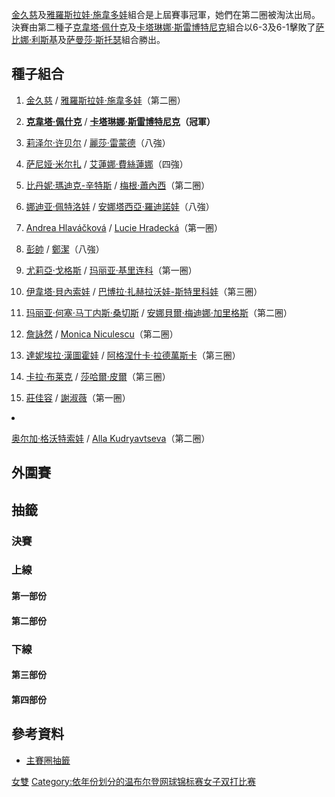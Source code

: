 {{noteTA|G1=tennis}}
{{GrandSlamEvents|2011|溫布頓網球錦標賽|
|defchamp = {{flagicon|USA}}[[金久慈|金久慈]]<br />{{flagicon|KAZ}}[[雅羅斯拉娃·施韋多娃|雅羅斯拉娃·施韋多娃]]
|champ ={{flagicon|CZE}}[[克韋塔·佩什克|克韋塔·佩什克]]<br />{{flagicon|SLO}}[[卡塔琳娜·斯雷博特尼克|卡塔琳娜·斯雷博特尼克]]
|runner ={{flagicon|GER}}[[萨比娜·利斯基|萨比娜·利斯基]]<br />{{flagicon|AUS}}[[萨曼莎·斯托瑟|萨曼莎·斯托瑟]]
|score =6-3、6-1
}}
{{main|2011年溫布頓網球錦標賽}}

[[金久慈|金久慈]]及[[雅羅斯拉娃·施韋多娃|雅羅斯拉娃·施韋多娃]]組合是上屆賽事冠軍，她們在第二圈被淘汰出局。決賽由第二種子[[克韋塔·佩什克|克韋塔·佩什克]]及[[卡塔琳娜·斯雷博特尼克|卡塔琳娜·斯雷博特尼克]]組合以6-3及6-1擊敗了[[萨比娜·利斯基|萨比娜·利斯基]]及[[萨曼莎·斯托瑟|萨曼莎·斯托瑟]]組合勝出。

==種子組合==
{{col-begin}} 
{{col-2}}
#{{flagicon|USA}} [[金久慈|金久慈]] / {{flagicon|KAZ}} [[雅羅斯拉娃·施韋多娃|雅羅斯拉娃·施韋多娃]]（第二圈）
#{{flagicon|CZE}} '''[[克韋塔·佩什克|克韋塔·佩什克]]''' / {{flagicon|SLO}} '''[[卡塔琳娜·斯雷博特尼克|卡塔琳娜·斯雷博特尼克]]（冠軍）'''
#{{flagicon|USA}} [[莉泽尔·许贝尔|莉泽尔·许贝尔]] / {{flagicon|USA}} [[麗莎·雷蒙德|麗莎·雷蒙德]]（八強）
#{{flagicon|IND}} [[萨尼娅·米尔扎|萨尼娅·米尔扎]] / {{flagicon|RUS}} [[艾蓮娜·費絲蓮娜|艾蓮娜·費絲蓮娜]]（四強）
#{{flagicon|USA}} [[比丹妮·瑪迪克-辛特斯|比丹妮·瑪迪克-辛特斯]] / {{flagicon|USA}} [[梅根·蕭內西|梅根·蕭內西]]（第二圈）
#{{flagicon|RUS}} [[娜迪亚·佩特洛娃|娜迪亚·佩特洛娃]] / {{flagicon|AUS}} [[安娜塔西亞·羅迪諾娃|安娜塔西亞·羅迪諾娃]]（八強）
#{{flagicon|CZE}} [[Andrea_Hlaváčková|Andrea Hlaváčková]] / {{flagicon|CZE}} [[Lucie_Hradecká|Lucie Hradecká]]（第一圈）
#{{flagicon|CHN}} [[彭帥|彭帥]] / {{flagicon|CHN}} [[鄭潔|鄭潔]]（八強）
{{col-2}}
<ol start=9>
<li>{{flagicon|GER}} [[尤莉亞·戈格斯|尤莉亞·戈格斯]] / {{flagicon|RUS}} [[玛丽亚·基里连科|玛丽亚·基里连科]]（第一圈）
<li>{{flagicon|CZE}} [[伊韋塔·貝內索娃|伊韋塔·貝內索娃]] / {{flagicon|CZE}} [[巴博拉·扎赫拉沃娃-斯特里科娃|巴博拉·扎赫拉沃娃-斯特里科娃]]（第三圈）
<li>{{flagicon|ESP}} [[玛丽亚·何塞·马丁内斯·桑切斯|玛丽亚·何塞·马丁内斯·桑切斯]] / {{flagicon|ESP}} [[安娜貝爾·梅迪娜·加里格斯|安娜貝爾·梅迪娜·加里格斯]]（第二圈）
<li>{{flagicon|TPE}} [[詹詠然|詹詠然]] / {{flagicon|ROU}} [[Monica_Niculescu|Monica Niculescu]]（第二圈）
<li>{{flagicon|SVK}} [[達妮埃拉·漢圖霍娃|達妮埃拉·漢圖霍娃]] / {{flagicon|POL}} [[阿格涅什卡·拉德萬斯卡|阿格涅什卡·拉德萬斯卡]]（第三圈）
<li>{{flagicon|ZIM}} [[卡拉·布莱克|卡拉·布莱克]] / {{flagicon|ISR}} [[莎哈爾·皮爾|莎哈爾·皮爾]]（第三圈）
<li>{{flagicon|TPE}} [[莊佳容|莊佳容]] / {{flagicon|TPE}} [[謝淑薇|謝淑薇]]（第一圈）
<li>{{flagicon|BLR}} [[奥尔加·格沃特索娃|奥尔加·格沃特索娃]] / {{flagicon|RUS}} [[Alla_Kudryavtseva|Alla Kudryavtseva]]（第二圈）
{{col-end}}

==外圍賽==
{{Main|2011溫布頓網球錦標賽女子雙打外圍賽}}

==抽籤==
{{Draw key}}
===決賽===
{{8TeamBracket-Tennis3
| RD1=八強
| RD2=四強
| RD3=決賽

| team-width=175

| RD1-seed1= 
| RD1-team1='''{{flagicon|GER}} [[萨比娜·利斯基|萨比娜·利斯基]]<br /> {{flagicon|AUS}} [[萨曼莎·斯托瑟|萨曼莎·斯托瑟]]
| RD1-score1-1='''7
| RD1-score1-2=1
| RD1-score1-3='''6
| RD1-score1-4= 
| RD1-score1-5= 
| RD1-seed2=6
| RD1-team2={{flagicon|RUS}} [[娜迪亚·佩特洛娃|娜迪亚·佩特洛娃]]<br /> {{flagicon|AUS}} [[安娜塔西亞·羅迪諾娃|安娜塔西亞·羅迪諾娃]]
| RD1-score2-1=5
| RD1-score2-2='''6
| RD1-score2-3=1
| RD1-score2-4= 
| RD1-score2-5= 

| RD1-seed3= 
| RD1-team3={{flagicon|USA}} [[莉泽尔·许贝尔|莉泽尔·许贝尔]]<br /> {{flagicon|USA}} [[麗莎·雷蒙德|麗莎·雷蒙德]]
| RD1-score3-1='''6
| RD1-score3-2=6<sup>1</sup>
| RD1-score3-3=11
| RD1-score3-4= 
| RD1-score3-5= 
| RD1-seed4=LL
| RD1-team4='''{{flagicon|ROU}} [[Marina_Erakovic|Marina Erakovic]]<br /> {{flagicon|THA}} [[撻瑪茵·塔娜蘇甘|撻瑪茵·塔娜蘇甘]]
| RD1-score4-1=4
| RD1-score4-2='''7
| RD1-score4-3='''13
| RD1-score4-4= 
| RD1-score4-5= 

| RD1-seed5= 
| RD1-team5={{flagicon|ESP}} [[Nuria_Llagostera_Vives|Nuria Llagostera Vives]]<br /> {{flagicon|ESP}} [[Arantxa_Parra_Santonja|Arantxa Parra Santonja]]
| RD1-score5-1='''6
| RD1-score5-2=4
| RD1-score5-3=5
| RD1-score5-4= 
| RD1-score5-5= 
| RD1-seed6=4
| RD1-team6='''{{flagicon|IND}} [[萨尼娅·米尔扎|萨尼娅·米尔扎]]<br /> {{flagicon|RUS}} [[艾蓮娜·費絲蓮娜|艾蓮娜·費絲蓮娜]]
| RD1-score6-1=3
| RD1-score6-2='''6
| RD1-score6-3='''7
| RD1-score6-4= 
| RD1-score6-5= 

| RD1-seed7= 
| RD1-team7={{flagicon|CHN}} [[彭帥|彭帥]]<br /> {{flagicon|CHN}} [[鄭潔|鄭潔]]
| RD1-score7-1=2
| RD1-score7-2='''7
| RD1-score7-3=4
| RD1-score7-4= 
| RD1-score7-5= 
| RD1-seed8=2
| RD1-team8='''{{flagicon|CZE}} [[克韋塔·佩什克|克韋塔·佩什克]]<br /> {{flagicon|SLO}} [[卡塔琳娜·斯雷博特尼克|卡塔琳娜·斯雷博特尼克]]
| RD1-score8-1='''6
| RD1-score8-2=6<sup>7</sup>
| RD1-score8-3='''6
| RD1-score8-4= 
| RD1-score8-5= 

| RD2-seed1= 
| RD2-team1='''{{flagicon|GER}} [[萨比娜·利斯基|萨比娜·利斯基]]<br /> {{flagicon|AUS}} [[萨曼莎·斯托瑟|萨曼莎·斯托瑟]]
| RD2-score1-1='''6
| RD2-score1-2=3
| RD2-score1-3='''8
| RD2-seed2=LL
| RD2-team2={{flagicon|ROU}} [[Marina_Erakovic|Marina Erakovic]]<br /> {{flagicon|THA}} [[撻瑪茵·塔娜蘇甘|撻瑪茵·塔娜蘇甘]]
| RD2-score2-1=4
| RD2-score2-2='''6
| RD2-score2-3=6

| RD2-seed3=4
| RD2-team3={{flagicon|IND}} [[萨尼娅·米尔扎|萨尼娅·米尔扎]]<br /> {{flagicon|RUS}} [[艾蓮娜·費絲蓮娜|艾蓮娜·費絲蓮娜]]
| RD2-score3-1=3
| RD2-score3-2=1
| RD2-score3-3= 
| RD2-score3-4= 
| RD2-score3-5= 
| RD2-seed4=2
| RD2-team4='''{{flagicon|CZE}} [[克韋塔·佩什克|克韋塔·佩什克]]<br /> {{flagicon|SLO}} [[卡塔琳娜·斯雷博特尼克|卡塔琳娜·斯雷博特尼克]]
| RD2-score4-1='''6
| RD2-score4-2='''6
| RD2-score4-3= 
| RD2-score4-4= 
| RD2-score4-5= 

| RD3-seed1= 
| RD3-team1={{flagicon|GER}} [[萨比娜·利斯基|萨比娜·利斯基]]<br /> {{flagicon|AUS}} [[萨曼莎·斯托瑟|萨曼莎·斯托瑟]]
| RD3-score1-1=3
| RD3-score1-2=1
| RD3-score1-3= 
| RD3-score1-4= 
| RD3-score1-5= 
| RD3-seed2=2
| RD3-team2='''{{flagicon|CZE}} [[克韋塔·佩什克|克韋塔·佩什克]]<br /> {{flagicon|SLO}} [[卡塔琳娜·斯雷博特尼克|卡塔琳娜·斯雷博特尼克]]
| RD3-score2-1='''6
| RD3-score2-2='''6
| RD3-score2-3= 
| RD3-score2-4= 
| RD3-score2-5= 
}}

===上線===
====第一部份====
{{16TeamBracket-Compact-Tennis3
| RD1=第一輪
| RD2=第二輪
| RD3=第三輪
| RD4=八強

| RD1-seed01=1
| RD1-team01='''{{flagicon|USA}} [[金久慈|金]]<br /> {{flagicon|KAZ}} [[雅羅斯拉娃·施韋多娃|施韋多娃]]
| RD1-score01-1='''6
| RD1-score01-2= 
| RD1-score01-3= 
| RD1-score01-4= 
| RD1-score01-5= 
| RD1-seed02= 
| RD1-team02={{flagicon|ROU}} [[西莫娜·哈勒普|哈勒普]]<br /> {{flagicon|USA}} [[Varvara_Lepchenko|V Lepchenko]]
| RD1-score02-1=1
| RD1-score02-2=r
| RD1-score02-3= 
| RD1-score02-4= 
| RD1-score02-5= 

| RD1-seed03= 
| RD1-team03='''{{flagicon|GER}} [[萨比娜·利斯基|利斯基]]<br /> {{flagicon|AUS}} [[萨曼莎·斯托瑟|斯托瑟]]
| RD1-score03-1='''6
| RD1-score03-2='''6
| RD1-score03-3= 
| RD1-score03-4= 
| RD1-score03-5= 
| RD1-seed04= 
| RD1-team04={{flagicon|SRB}} [[耶萊娜·揚科維奇|揚科維奇]]<br /> {{flagicon|RUS}} [[安娜斯塔西亞·帕夫柳琴科娃|帕夫柳琴科娃]]
| RD1-score04-1=3
| RD1-score04-2=1
| RD1-score04-3= 
| RD1-score04-4= 
| RD1-score04-5= 

| RD1-seed05=WC
| RD1-team05={{flagicon|GBR}} [[Jocelyn_Rae|J Rae]]<br /> {{flagicon|GBR}} [[Heather_Watson|H Watson]]
| RD1-score05-1=4
| RD1-score05-2=4
| RD1-score05-3= 
| RD1-score05-4= 
| RD1-score05-5= 
| RD1-seed06= 
| RD1-team06='''{{flagicon|RUS}} [[斯维特拉娜·库兹涅佐娃|库兹涅佐娃]]<br /> {{flagicon|RUS}} [[薇拉·兹沃纳列娃|兹沃纳列娃]]
| RD1-score06-1='''6
| RD1-score06-2='''6
| RD1-score06-3= 
| RD1-score06-4= 
| RD1-score06-5= 

| RD1-seed07= 
| RD1-team07='''{{flagicon|ROU}} [[索拉娜·科斯蒂亚|科斯蒂亚]]<br /> {{flagicon|JPN}} [[森田步美|森田]]
| RD1-score07-1='''6
| RD1-score07-2='''6
| RD1-score07-3= 
| RD1-score07-4= 
| RD1-score07-5= 
| RD1-seed08=15
| RD1-team08={{flagicon|TPE}} [[莊佳容|莊]]<br /> {{flagicon|TPE}} [[謝淑薇|謝]]
| RD1-score08-1=4
| RD1-score08-2=4
| RD1-score08-3= 
| RD1-score08-4= 
| RD1-score08-5= 

| RD1-seed09=11
| RD1-team09='''{{Nowrap|{{flagicon|ESP}} [[玛丽亚·何塞·马丁内斯·桑切斯|马丁内斯·桑切斯]]}}<br /> {{flagicon|ESP}} [[安娜貝爾·梅迪娜·加里格斯|梅迪娜·加里格斯]]
| RD1-score09-1='''6
| RD1-score09-2='''6
| RD1-score09-3= 
| RD1-score09-4= 
| RD1-score09-5= 
| RD1-seed10= 
| RD1-team10={{flagicon|SWE}} [[索菲亞·阿維德森|阿維德森]]<br /> {{flagicon|SLO}} [[Andreja_Klepač|A Klepač]]
| RD1-score10-1=4
| RD1-score10-2=1
| RD1-score10-3= 
| RD1-score10-4= 
| RD1-score10-5= 

| RD1-seed11= 
| RD1-team11={{flagicon|RUS}} [[Vitalia_Diatchenko|V Diatchenko]]<br /> {{flagicon|RUS}} [[Maria_Kondratieva|M Kondratieva]]
| RD1-score11-1='''6
| RD1-score11-2=2
| RD1-score11-3=0
| RD1-score11-4= 
| RD1-score11-5= 
| RD1-seed12= 
| RD1-team12='''{{flagicon|RUS}} [[菲娜·杜舒芬娜|杜舒芬娜]]<br /> {{flagicon|RUS}} [[葉卡捷琳娜·馬卡洛娃|馬卡洛娃]]
| RD1-score12-1=3
| RD1-score12-2='''6
| RD1-score12-3='''6
| RD1-score12-4= 
| RD1-score12-5= 

| RD1-seed13= 
| RD1-team13={{flagicon|TPE}} [[張凱貞|張凱貞]]<br /> {{flagicon|USA}} [[吉兒·卡巴斯|吉兒·卡巴斯]]
| RD1-score13-1=1
| RD1-score13-2=2
| RD1-score13-3= 
| RD1-seed14= 
| RD1-team14='''{{flagicon|SRB}} [[安娜·伊萬諾維奇|伊萬諾維奇]]<br /> {{flagicon|GER}} [[安德烈婭·佩特科維奇|佩特科維奇]]
| RD1-score14-1='''6
| RD1-score14-2='''6
| RD1-score14-3= 

| RD1-seed15= 
| RD1-team15={{flagicon|ROU}} [[Irina-Camelia_Begu|I-C Begu]]<br /> {{flagicon|HUN}} [[辛克·美蓮達|辛克]]
| RD1-score15-1=1
| RD1-score15-2=2
| RD1-score15-3= 
| RD1-score15-4= 
| RD1-score15-5= 
| RD1-seed16=6
| RD1-team16='''{{flagicon|RUS}} [[娜迪亚·佩特洛娃|佩特洛娃]]<br /> {{flagicon|AUS}} [[安娜塔西亞·羅迪諾娃|安娜塔西亞·羅迪諾娃]]
| RD1-score16-1='''6
| RD1-score16-2='''6
| RD1-score16-3= 
| RD1-score16-4= 
| RD1-score16-5= 

| RD2-seed01=1
| RD2-team01={{flagicon|USA}} [[金久慈|金]]<br /> {{flagicon|KAZ}} [[雅羅斯拉娃·施韋多娃|施韋多娃]]
| RD2-score01-1=4
| RD2-score01-2=3
| RD2-score01-3= 
| RD2-score01-4= 
| RD2-score01-5= 
| RD2-seed02= 
| RD2-team02='''{{flagicon|GER}} [[萨比娜·利斯基|利斯基]]<br /> {{flagicon|AUS}} [[萨曼莎·斯托瑟|斯托瑟]]
| RD2-score02-1='''6
| RD2-score02-2='''6
| RD2-score02-3= 
| RD2-score02-4= 
| RD2-score02-5= 

| RD2-seed03= 
| RD2-team03={{flagicon|RUS}} [[斯维特拉娜·库兹涅佐娃|库兹涅佐娃]]<br /> {{flagicon|RUS}} [[薇拉·兹沃纳列娃|兹沃纳列娃]]
| RD2-score03-1=5
| RD2-score03-2=3
| RD2-score03-3= 
| RD2-score03-4= 
| RD2-score03-5= 
| RD2-seed04= 
| RD2-team04='''{{flagicon|ROU}} [[索拉娜·科斯蒂亚|科斯蒂亚]]<br /> {{flagicon|JPN}} [[森田步美|森田]]
| RD2-score04-1='''7
| RD2-score04-2='''6
| RD2-score04-3= 
| RD2-score04-4= 
| RD2-score04-5= 

| RD2-seed05=11
| RD2-team05={{Nowrap|{{flagicon|ESP}} [[玛丽亚·何塞·马丁内斯·桑切斯|马丁内斯·桑切斯]]}}<br /> {{flagicon|ESP}} [[安娜貝爾·梅迪娜·加里格斯|梅迪娜·加里格斯]]
| RD2-score05-1=3
| RD2-score05-2=4
| RD2-score05-3= 
| RD2-score05-4= 
| RD2-score05-5= 
| RD2-seed06= 
| RD2-team06='''{{flagicon|RUS}} [[菲娜·杜舒芬娜|杜舒芬娜]]<br /> {{flagicon|RUS}} [[葉卡捷琳娜·馬卡洛娃|馬卡洛娃]]
| RD2-score06-1='''6
| RD2-score06-2='''6
| RD2-score06-3= 
| RD2-score06-4= 
| RD2-score06-5= 

| RD2-seed07= 
| RD2-team07={{flagicon|SRB}} [[安娜·伊萬諾維奇|伊萬諾維奇]]<br /> {{flagicon|GER}} [[安德烈婭·佩特科維奇|佩特科維奇]]
| RD2-score07-1=3
| RD2-score07-2='''6
| RD2-score07-3=1
| RD2-seed08=6
| RD2-team08='''{{flagicon|RUS}} [[娜迪亚·佩特洛娃|佩特洛娃]]<br /> {{flagicon|AUS}} [[安娜塔西亞·羅迪諾娃|安娜塔西亞·羅迪諾娃]]
| RD2-score08-1='''6
| RD2-score08-2=3
| RD2-score08-3='''6

| RD3-seed01= 
| RD3-team01='''{{flagicon|GER}} [[萨比娜·利斯基|利斯基]]<br /> {{flagicon|AUS}} [[萨曼莎·斯托瑟|斯托瑟]]
| RD3-score01-1='''6
| RD3-score01-2='''6
| RD3-score01-3= 
| RD3-seed02= 
| RD3-team02={{flagicon|ROU}} [[索拉娜·科斯蒂亚|科斯蒂亚]]<br /> {{flagicon|JPN}} [[森田步美|森田]]
| RD3-score02-1=4
| RD3-score02-2=3
| RD3-score02-3= 

| RD3-seed03= 
| RD3-team03={{flagicon|RUS}} [[菲娜·杜舒芬娜|杜舒芬娜]]<br /> {{flagicon|RUS}} [[葉卡捷琳娜·馬卡洛娃|馬卡洛娃]]
| RD3-score03-1=6<sup>2</sup>
| RD3-score03-2=4
| RD3-score03-3= 
| RD3-score03-4= 
| RD3-score03-5= 
| RD3-seed04=6
| RD3-team04='''{{flagicon|RUS}} [[娜迪亚·佩特洛娃|佩特洛娃]]<br /> {{flagicon|AUS}} [[安娜塔西亞·羅迪諾娃|安娜塔西亞·羅迪諾娃]]
| RD3-score04-1='''7
| RD3-score04-2='''6
| RD3-score04-3= 
| RD3-score04-4= 
| RD3-score04-5= 

| RD4-seed01= 
| RD4-team01='''{{flagicon|GER}} [[萨比娜·利斯基|利斯基]]<br /> {{flagicon|AUS}} [[萨曼莎·斯托瑟|斯托瑟]]
| RD4-score01-1='''7
| RD4-score01-2=1
| RD4-score01-3='''6
| RD4-score01-4= 
| RD4-score01-5= 
| RD4-seed02=6
| RD4-team02={{flagicon|RUS}} [[娜迪亚·佩特洛娃|佩特洛娃]]<br /> {{flagicon|AUS}} [[安娜塔西亞·羅迪諾娃|安娜塔西亞·羅迪諾娃]]
| RD4-score02-1=5
| RD4-score02-2='''6
| RD4-score02-3=1
| RD4-score02-4= 
| RD4-score02-5= 
}}

====第二部份====
{{16TeamBracket-Compact-Tennis3
| RD1=第一輪
| RD2=第二輪
| RD3=第三輪
| RD4=八強

| RD1-seed01=3
| RD1-team01='''{{flagicon|USA}} [[莉泽尔·许贝尔|许贝尔]]<br /> {{flagicon|USA}} [[麗莎·雷蒙德|雷蒙德]]
| RD1-score01-1='''6
| RD1-score01-2='''6
| RD1-score01-3= 
| RD1-score01-4= 
| RD1-score01-5= 
| RD1-seed02= 
| RD1-team02={{flagicon|AUS}} [[耶莱娜·多基奇|多基奇]]<br /> {{flagicon|SRB}} [[Bojana_Jovanovski|B Jovanovski]]
| RD1-score02-1=1
| RD1-score02-2=2
| RD1-score02-3= 
| RD1-score02-4= 
| RD1-score02-5= 

| RD1-seed03= 
| RD1-team03={{flagicon|NED}} [[米雪拉·克拉吉塞克|克拉吉塞克]]<br /> {{flagicon|CZE}} [[露絲·莎法洛法|莎法洛法]]
| RD1-score03-1=4
| RD1-score03-2=3
| RD1-score03-3= 
| RD1-score03-4= 
| RD1-score03-5= 
| RD1-seed04=Q
| RD1-team04='''{{flagicon|POL}} [[Urszula_Radwańska|U Radwańska]]<br /> {{flagicon|RUS}} [[阿蓮娜·羅迪諾娃|阿蓮娜·羅迪諾娃]]
| RD1-score04-1='''6
| RD1-score04-2='''6
| RD1-score04-3= 
| RD1-score04-4= 
| RD1-score04-5= 

| RD1-seed05= 
| RD1-team05='''{{flagicon|GER}} [[安赫利奎·克柏|克柏]]<br /> {{flagicon|USA}} [[姬斯汀娜·麥海爾|麥海爾]]
| RD1-score05-1='''6
| RD1-score05-2='''6
| RD1-score05-3= 
| RD1-score05-4= 
| RD1-score05-5= 
| RD1-seed06=LL
| RD1-team06={{flagicon|NZL}} [[Marina_Erakovic|M Erakovic]] <br /> {{flagicon|THA}} [[諾芭晚·樂吉佤淦|樂吉佤淦]] 
| RD1-score06-1=2
| RD1-score06-2=4
| RD1-score06-3= 
| RD1-score06-4= 
| RD1-score06-5= 

| RD1-seed07=WC
| RD1-team07={{flagicon|GBR}} [[Anne_Keothavong|A Keothavong]]<br /> {{flagicon|GBR}} [[勞拉·羅布森|羅布森]]
| RD1-score07-1=5
| RD1-score07-2=2
| RD1-score07-3= 
| RD1-score07-4= 
| RD1-score07-5= 
| RD1-seed08=16
| RD1-team08='''{{flagicon|BLR}} [[奥尔加·格沃特索娃|格沃特索娃]]<br /> {{flagicon|RUS}} [[Alla_Kudryavtseva|A Kudryavtseva]]
| RD1-score08-1='''7
| RD1-score08-2='''6
| RD1-score08-3= 
| RD1-score08-4= 
| RD1-score08-5= 

| RD1-seed09=10
| RD1-team09='''{{flagicon|CZE}} [[韋塔·貝內索娃|貝內索娃]]<br /> {{Nowrap|{{flagicon|CZE}} [[巴博拉·扎赫拉沃娃-斯特里科娃|扎赫拉沃娃-斯特里科娃]]}}
| RD1-score09-1='''7
| RD1-score09-2='''6
| RD1-score09-3= 
| RD1-seed10= 
| RD1-team10={{flagicon|SVK}} [[多米尼卡·齐布尔科娃|齐布尔科娃]]<br /> {{flagicon|CZE}} [[佩特拉·克維托娃|克維托娃]]
| RD1-score10-1=6<sup>3</sup>
| RD1-score10-2=4
| RD1-score10-3= 
| RD1-score10-4= 
| RD1-score10-5= 

| RD1-seed11= 
| RD1-team11='''{{flagicon|GER}} [[Kristina_Barrois|K Barrois]]<br /> {{flagicon|GER}} [[安娜·蓮娜·歌恩菲特|歌恩菲特]]
| RD1-score11-1='''6
| RD1-score11-2='''7
| RD1-score11-3= 
| RD1-score11-4= 
| RD1-score11-5= 
| RD1-seed12= 
| RD1-team12={{flagicon|AUS}} [[凱西·德拉夸|德拉夸]]<br /> {{flagicon|AUS}} [[雷内·斯塔布斯|斯塔布斯]]
| RD1-score12-1=3
| RD1-score12-2=6<sup>2</sup>
| RD1-score12-3= 
| RD1-score12-4= 
| RD1-score12-5= 

| RD1-seed13=Q
| RD1-team13={{flagicon|USA}} [[Lindsay_Lee-Waters|L Lee-Waters]]<br /> {{flagicon|USA}} [[Megan_Moulton-Levy|M Moulton-Levy]]
| RD1-score13-1=3
| RD1-score13-2=2
| RD1-score13-3= 
| RD1-seed14=LL
| RD1-team14='''{{flagicon|ROU}} [[Marina_Erakovic|M Erakovic]]<br /> {{flagicon|THA}} [[撻瑪茵·塔娜蘇甘|塔娜蘇甘]]
| RD1-score14-1='''6
| RD1-score14-2='''6
| RD1-score14-3= 

| RD1-seed15= 
| RD1-team15='''{{flagicon|POL}} [[Klaudia_Jans|K Jans]]<br /> {{flagicon|POL}} [[Alicja_Rosolska|A Rosolska]]
| RD1-score15-1='''6
| RD1-score15-2=1
| RD1-score15-3='''6
| RD1-score15-4= 
| RD1-score15-5= 
| RD1-seed16=7
| RD1-team16={{flagicon|CZE}} [[Andrea_Hlaváčková|A Hlaváčková]]<br /> {{flagicon|CZE}} [[Lucie_Hradecká|L Hradecká]]
| RD1-score16-1=2
| RD1-score16-2='''6
| RD1-score16-3=4
| RD1-score16-4= 
| RD1-score16-5= 

| RD2-seed01=3
| RD2-team01='''{{flagicon|USA}} [[莉泽尔·许贝尔|许贝尔]]<br /> {{flagicon|USA}} [[麗莎·雷蒙德|雷蒙德]]
| RD2-score01-1='''6
| RD2-score01-2='''6
| RD2-score01-3= 
| RD2-seed02=Q
| RD2-team02={{flagicon|POL}} [[Urszula_Radwańska|U Radwańska]]<br /> {{flagicon|RUS}} [[阿蓮娜·羅迪諾娃|阿蓮娜·羅迪諾娃]]
| RD2-score02-1=1
| RD2-score02-2=0
| RD2-score02-3= 

| RD2-seed03= 
| RD2-team03='''{{flagicon|GER}} [[安赫利奎·克柏|克柏]]<br /> {{flagicon|USA}} [[姬斯汀娜·麥海爾|麥海爾]]
| RD2-score03-1=2
| RD2-score03-2='''6
| RD2-score03-3='''6
| RD2-score03-4= 
| RD2-score03-5= 
| RD2-seed04=16
| RD2-team04={{flagicon|BLR}} [[奥尔加·格沃特索娃|格沃特索娃]]<br /> {{flagicon|RUS}} [[Alla_Kudryavtseva|A Kudryavtseva]]
| RD2-score04-1='''6
| RD2-score04-2=2
| RD2-score04-3=1
| RD2-score04-4= 
| RD2-score04-5= 

| RD2-seed05=10
| RD2-team05='''{{flagicon|CZE}} [[韋塔·貝內索娃|貝內索娃]]<br /> {{Nowrap|{{flagicon|CZE}} [[巴博拉·扎赫拉沃娃-斯特里科娃|扎赫拉沃娃-斯特里科娃]]}}
| RD2-score05-1=5
| RD2-score05-2='''7
| RD2-score05-3='''6
| RD2-seed06= 
| RD2-team06={{flagicon|GER}} [[Kristina_Barrois|K Barrois]]<br /> {{flagicon|GER}} [[安娜·蓮娜·歌恩菲特|歌恩菲特]]
| RD2-score06-1='''7
| RD2-score06-2=5
| RD2-score06-3=4

| RD2-seed07=LL
| RD2-team07='''{{flagicon|ROU}} [[Marina_Erakovic|M Erakovic]]<br /> {{flagicon|THA}} [[撻瑪茵·塔娜蘇甘|塔娜蘇甘]]
| RD2-score07-1=3
| RD2-score07-2='''6
| RD2-score07-3='''6
| RD2-seed08= 
| RD2-team08={{flagicon|POL}} [[Klaudia_Jans|K Jans]]<br /> {{flagicon|POL}} [[Alicja_Rosolska|A Rosolska]]
| RD2-score08-1='''6
| RD2-score08-2=2
| RD2-score08-3=3

| RD3-seed01=3
| RD3-team01='''{{flagicon|USA}} [[莉泽尔·许贝尔|许贝尔]]<br /> {{flagicon|USA}} [[麗莎·雷蒙德|雷蒙德]]
| RD3-score01-1='''6
| RD3-score01-2='''6
| RD3-score01-3= 
| RD3-seed02= 
| RD3-team02={{flagicon|GER}} [[安赫利奎·克柏|克柏]]<br /> {{flagicon|USA}} [[姬斯汀娜·麥海爾|麥海爾]]
| RD3-score02-1=1
| RD3-score02-2=0
| RD3-score02-3= 

| RD3-seed03=10
| RD3-team03={{flagicon|CZE}} [[韋塔·貝內索娃|貝內索娃]]<br /> {{Nowrap|{{flagicon|CZE}} [[巴博拉·扎赫拉沃娃-斯特里科娃|扎赫拉沃娃-斯特里科娃]]}}
| RD3-score03-1=2
| RD3-score03-2=1
| RD3-score03-3= 
| RD3-score03-4= 
| RD3-score03-5= 
| RD3-seed04=LL
| RD3-team04={{flagicon|ROU}} [[亚历山德拉·杜尔盖鲁|杜尔盖鲁]]<br /> {{flagicon|SVK}} [[瑪格達蓮娜·里巴里科娃|里巴里科娃]]
| RD3-score04-1='''6
| RD3-score04-2='''6
| RD3-score04-3= 
| RD3-score04-4= 
| RD3-score04-5= 

| RD4-seed01=3
| RD4-team01={{flagicon|USA}} [[莉泽尔·许贝尔|许贝尔]]<br /> {{flagicon|USA}} [[麗莎·雷蒙德|雷蒙德]]
| RD4-score01-1= 
| RD4-score01-2= 
| RD4-score01-3= 
| RD4-score01-4= 
| RD4-score01-5= 
| RD4-seed02=LL
| RD4-team02={{flagicon|ROU}} [[Marina_Erakovic|M Erakovic]]<br /> {{flagicon|THA}} [[撻瑪茵·塔娜蘇甘|塔娜蘇甘]]
| RD4-score02-1= 
| RD4-score02-2= 
| RD4-score02-3= 
| RD4-score02-4= 
| RD4-score02-5= 
}}

===下線===
====第三部份====
{{16TeamBracket-Compact-Tennis3
| RD1=第一輪
| RD2=第二輪
| RD3=第三輪
| RD4=八強

| RD1-seed01=5
| RD1-team01='''{{flagicon|USA}} [[比丹妮·瑪迪克-辛特斯|瑪迪克-辛特斯]]<br /> {{flagicon|USA}} [[梅根·蕭內西|蕭內西]]
| RD1-score01-1='''7
| RD1-score01-2='''7
| RD1-score01-3= 
| RD1-seed02= 
| RD1-team02={{flagicon|ESP}} [[Lourdes_Domínguez_Lino|L Domínguez Lino]]<br /> {{flagicon|ESP}} [[Laura_Pous_Tió|L Pous Tió]]
| RD1-score02-1=6<sup>3</sup>
| RD1-score02-2=5
| RD1-score02-3=

| RD1-seed03= 
| RD1-team03='''{{flagicon|ESP}} [[Nuria_Llagostera_Vives|N Llagostera Vives]]<br /> {{flagicon|ESP}} [[Arantxa_Parra_Santonja|A Parra Santonja]]
| RD1-score03-1='''6
| RD1-score03-2=3
| RD1-score03-3= 
| RD1-score03-4= 
| RD1-score03-5= 
| RD1-seed04= 
| RD1-team04={{flagicon|UKR}} [[Olga_Savchuk|O Savchuk]]<br /> {{flagicon|LAT}} [[Anastasija_Sevastova|A Sevastova]]
| RD1-score04-1=3
| RD1-score04-2=0
| RD1-score04-3=r
| RD1-score04-4= 
| RD1-score04-5= 

| RD1-seed05= 
| RD1-team05='''{{flagicon|ITA}} [[薩拉·埃拉尼|埃拉尼]]<br /> {{flagicon|ITA}} [[羅貝塔·文西|文西]]
| RD1-score05-1=3
| RD1-score05-2='''6
| RD1-score05-3='''6
| RD1-seed06=Q
| RD1-team06={{flagicon|JPN}} [[青山修子|青山]]<br /> {{flagicon|JPN}} [[藤原里華|藤原]]
| RD1-score06-1='''6
| RD1-score06-2=2
| RD1-score06-3=3
| RD1-seed07= 
| RD1-team07='''{{flagicon|BUL}} [[茨薇塔娜·皮隆科娃|皮隆科娃]]<br /> {{flagicon|RSA}} [[Chanelle_Scheepers|C Scheepers]]
| RD1-score07-1='''6
| RD1-score07-2=5
| RD1-score07-3='''6
| RD1-seed08=9
| RD1-team08={{flagicon|GER}} [[尤莉亞·戈格斯|戈格斯]]<br /> {{flagicon|RUS}} [[玛丽亚·基里连科|基里连科]] 
| RD1-score08-1=2
| RD1-score08-2='''7
| RD1-score08-3=4

| RD1-seed09=13
| RD1-team09='''{{flagicon|SVK}} [[達妮埃拉·漢圖霍娃|漢圖霍娃]]<br /> {{flagicon|POL}} [[阿格涅什卡·拉德萬斯卡|拉德萬斯卡]]
| RD1-score09-1='''6
| RD1-score09-2='''6
| RD1-score09-3= 
| RD1-seed10= 
| RD1-team10={{flagicon|AUT}} [[Sandra_Klemenschits|S Klemenschits]]<br /> {{flagicon|AUT}} [[達美拉·柏絲克|柏絲克]]
| RD1-score10-1=3
| RD1-score10-2=2
| RD1-score10-3= 
| RD1-seed11= 
| RD1-team11={{flagicon|CAN}} [[Rebecca_Marino|R Marino]]<br /> {{flagicon|TUR}} [[İpek_Şenoğlu|İ Şenoğlu]]
| RD1-score11-1=4
| RD1-score11-2=2
| RD1-score11-3= 
| RD1-score11-4= 
| RD1-score11-5= 
| RD1-seed12= 
| RD1-team12='''{{flagicon|RSA}} [[Natalie_Grandin|N Grandin]]<br /> {{flagicon|CZE}} [[Vladimíra_Uhlířová|V Uhlířová]]
| RD1-score12-1='''6
| RD1-score12-2='''6
| RD1-score12-3= 
| RD1-score12-4= 
| RD1-score12-5= 

| RD1-seed13=WC
| RD1-team13={{flagicon|GBR}} [[Naomi_Broady|N Broady]]<br /> {{flagicon|GBR}} [[Emily_Webley-Smith|E Webley-Smith]]
| RD1-score13-1=3
| RD1-score13-2=4
| RD1-score13-3= 
| RD1-score13-4= 
| RD1-score13-5= 
| RD1-seed14= 
| RD1-team14='''{{flagicon|CZE}} [[Renata_Voráčová|R Voráčová]]<br /> {{flagicon|KAZ}} [[Galina_Voskoboeva|G Voskoboeva]]
| RD1-score14-1='''6
| RD1-score14-2='''6
| RD1-score14-3= 
| RD1-score14-4= 
| RD1-score14-5= 

| RD1-seed15= 
| RD1-team15={{flagicon|RUS}} [[安娜·恰克韋塔澤|恰克韋塔澤]]<br /> {{flagicon|USA}} [[梅蘭妮·歐丁|歐丁]]
| RD1-score15-1=0
| RD1-score15-2=6<sup>4</sup>
| RD1-score15-3= 
| RD1-seed16=4
| RD1-team16='''{{flagicon|IND}} [[萨尼娅·米尔扎|米尔扎]]<br /> {{flagicon|RUS}} [[艾蓮娜·費絲蓮娜|費絲蓮娜]]
| RD1-score16-1='''6
| RD1-score16-2='''7
| RD1-score16-3= 

| RD2-seed01=5
| RD2-team01={{flagicon|USA}} [[比丹妮·瑪迪克-辛特斯|瑪迪克-辛特斯]]<br /> {{flagicon|USA}} [[梅根·蕭內西|蕭內西]]
| RD2-score01-1='''6
| RD2-score01-2=3
| RD2-score01-3=2
| RD2-seed02= 
| RD2-team02='''{{flagicon|ESP}} [[Nuria_Llagostera_Vives|N Llagostera Vives]]<br /> {{flagicon|ESP}} [[Arantxa_Parra_Santonja|A Parra Santonja]]
| RD2-score02-1=3
| RD2-score02-2='''6
| RD2-score02-3='''6

| RD2-seed03= 
| RD2-team03='''{{flagicon|ITA}} [[薩拉·埃拉尼|埃拉尼]]<br /> {{flagicon|ITA}} [[羅貝塔·文西|文西]]
| RD2-score03-1='''6
| RD2-score03-2='''6
| RD2-score03-3= 
| RD2-seed04= 
| RD2-team04={{flagicon|BUL}} [[茨薇塔娜·皮隆科娃|皮隆科娃]]<br /> {{flagicon|RSA}} [[Chanelle_Scheepers|C Scheepers]]
| RD2-score04-1=3
| RD2-score04-2=1
| RD2-score04-3= 

| RD2-seed05=13
| RD2-team05='''{{flagicon|SVK}} [[達妮埃拉·漢圖霍娃|漢圖霍娃]]<br /> {{flagicon|POL}} [[阿格涅什卡·拉德萬斯卡|拉德萬斯卡]]
| RD2-score05-1=4
| RD2-score05-2='''6
| RD2-score05-3='''6
| RD2-seed06= 
| RD2-team06={{flagicon|RSA}} [[Natalie_Grandin|N Grandin]]<br /> {{flagicon|CZE}} [[Vladimíra_Uhlířová|V Uhlířová]]
| RD2-score06-1='''6
| RD2-score06-2=4
| RD2-score06-3=4

| RD2-seed07= 
| RD2-team07={{flagicon|CZE}} [[Renata_Voráčová|R Voráčová]]<br /> {{flagicon|KAZ}} [[Galina_Voskoboeva|G Voskoboeva]]
| RD2-score07-1=3
| RD2-score07-2='''7
| RD2-score07-3=4
| RD2-score07-4= 
| RD2-score07-5= 
| RD2-seed08=4
| RD2-team08='''{{flagicon|IND}} [[萨尼娅·米尔扎|米尔扎]]<br /> {{flagicon|RUS}} [[艾蓮娜·費絲蓮娜|費絲蓮娜]]
| RD2-score08-1='''6
| RD2-score08-2=5
| RD2-score08-3='''6
| RD2-score08-4= 
| RD2-score08-5= 

| RD3-seed01= 
| RD3-team01='''{{flagicon|ESP}} [[Nuria_Llagostera_Vives|N Llagostera Vives]]<br /> {{flagicon|ESP}} [[Arantxa_Parra_Santonja|A Parra Santonja]]
| RD3-score01-1='''7
| RD3-score01-2='''6
| RD3-score01-3= 
| RD3-score01-4= 
| RD3-score01-5= 
| RD3-seed02= 
| RD3-team02={{flagicon|ITA}} [[薩拉·埃拉尼|埃拉尼]]<br /> {{flagicon|ITA}} [[羅貝塔·文西|文西]]
| RD3-score02-1=5
| RD3-score02-2=4
| RD3-score02-3= 
| RD3-score02-4= 
| RD3-score02-5= 

| RD3-seed03=13
| RD3-team03={{flagicon|SVK}} [[達妮埃拉·漢圖霍娃|漢圖霍娃]]<br /> {{flagicon|POL}} [[阿格涅什卡·拉德萬斯卡|拉德萬斯卡]]
| RD3-score03-1=3
| RD3-score03-2=4
| RD3-score03-3= 
| RD3-score03-4= 
| RD3-score03-5= 
| RD3-seed04=4
| RD3-team04='''{{flagicon|IND}} [[萨尼娅·米尔扎|米尔扎]]<br /> {{flagicon|RUS}} [[艾蓮娜·費絲蓮娜|費絲蓮娜]]
| RD3-score04-1='''6
| RD3-score04-2='''6
| RD3-score04-3= 
| RD3-score04-4= 
| RD3-score04-5= 

| RD4-seed01= 
| RD4-team01={{flagicon|ESP}} [[Nuria_Llagostera_Vives|N Llagostera Vives]]<br /> {{flagicon|ESP}} [[Arantxa_Parra_Santonja|A Parra Santonja]]
| RD4-score01-1= 
| RD4-score01-2= 
| RD4-score01-3= 
| RD4-score01-4= 
| RD4-score01-5= 
| RD4-seed02=4
| RD4-team02={{flagicon|IND}} [[萨尼娅·米尔扎|米尔扎]]<br /> {{flagicon|RUS}} [[艾蓮娜·費絲蓮娜|費絲蓮娜]]
| RD4-score02-1= 
| RD4-score02-2= 
| RD4-score02-3= 
| RD4-score02-4= 
| RD4-score02-5= 
}}

====第四部份====
{{16TeamBracket-Compact-Tennis3
| RD1=第一輪
| RD2=第二輪
| RD3=第三輪
| RD4=八強

| RD1-seed01= 8
| RD1-team01='''{{flagicon|CHN}} [[彭帥|彭帥]] <br/> {{flagicon|CHN}} [[鄭潔|鄭潔]]
| RD1-score01-1=4
| RD1-score01-2='''6
| RD1-score01-3='''6
| RD1-seed02= 
| RD1-team02={{flagicon|UZB}} [[Akgul_Amanmuradova|A Amanmuradova]]<br /> {{flagicon|RUS}} [[Alexandra_Panova|A Panova]]
| RD1-score02-1='''6
| RD1-score02-2=4
| RD1-score02-3=3

| RD1-seed03= 
| RD1-team03='''{{flagicon|UKR}} [[Mariya_Koryttseva|M Koryttseva]]<br /> {{flagicon|BLR}} [[Tatiana_Poutchek|T Poutchek]]
| RD1-score03-1='''6
| RD1-score03-2='''6
| RD1-score03-3= 
| RD1-seed04= 
| RD1-team04={{flagicon|FRA}} [[阿丽泽·科奈|科奈]]<br /> {{flagicon|FRA}} [[阿拉瓦內·雷扎伊|雷扎伊]]
| RD1-score04-1=3
| RD1-score04-2=2
| RD1-score04-3= 

| RD1-seed05= 
| RD1-team05={{flagicon|ITA}} [[弗拉维娅·佩内塔|佩内塔]]<br /> {{flagicon|ITA}} [[弗蘭切斯卡·斯基亞沃內|斯基亞沃內]]
| RD1-score05-1=3
| RD1-score05-2='''6
| RD1-score05-3=4
| RD1-score05-4= 
| RD1-score05-5= 
| RD1-seed06= 
| RD1-team06='''{{flagicon|JPN}} [[伊達公子|伊達]]<br /> {{flagicon|CHN}} [[張帥_(網球運動員)|張帥]]
| RD1-score06-1='''6
| RD1-score06-2=2
| RD1-score06-3='''6
| RD1-score06-4= 
| RD1-score06-5= 

| RD1-seed07= 
| RD1-team07={{flagicon|ITA}} [[Alberta_Brianti|A Brianti]]<br /> {{flagicon|GRE}} [[埃萊妮·達尼利都|達尼利都]]
| RD1-score07-1=4
| RD1-score07-2='''6
| RD1-score07-3=1
| RD1-score07-4= 
| RD1-score07-5= 
| RD1-seed08=12
| RD1-team08='''{{flagicon|TPE}} [[詹詠然|詹]]<br /> {{flagicon|ROU}} [[Monica_Niculescu|M Niculescu]]
| RD1-score08-1='''6
| RD1-score08-2=1
| RD1-score08-3='''6
| RD1-score08-4= 
| RD1-score08-5= 

| RD1-seed09=14
| RD1-team09='''{{flagicon|ZIM}} [[卡拉·布莱克|布莱克]]<br /> {{flagicon|ISR}} [[莎哈爾·皮爾|皮爾]]
| RD1-score09-1='''6
| RD1-score09-2='''6
| RD1-score09-3= 
| RD1-seed10=WC
| RD1-team10={{flagicon|GBR}} [[Sarah_Borwell|S Borwell]]<br /> {{flagicon|GBR}} [[Melanie_South|M South]]
| RD1-score10-1=3
| RD1-score10-2=3
| RD1-score10-3= 

| RD1-seed11= 
| RD1-team11={{flagicon|SWE}} [[Johanna_Larsson_(tennis)|J Larsson]]<br /> {{flagicon|GER}} [[Jasmin_Wöhr|J Wöhr]]
| RD1-score11-1=5
| RD1-score11-2=2
| RD1-score11-3= 
| RD1-score11-4= 
| RD1-score11-5= 
| RD1-seed12= 
| RD1-team12='''{{flagicon|USA}} [[Raquel_Kops-Jones|R Kops-Jones]]<br /> {{flagicon|USA}} [[Abigail_Spears|A Spears]]
| RD1-score12-1='''7
| RD1-score12-2='''6
| RD1-score12-3= 
| RD1-score12-4= 
| RD1-score12-5= 

| RD1-seed13= 
| RD1-team13='''{{flagicon|AUS}} [[Jarmila_Gajdošová|J Gajdošová]]<br /> {{flagicon|CZE}} [[克拉拉·扎科帕洛娃|扎科帕洛娃]]
| RD1-score13-1='''6
| RD1-score13-2='''7
| RD1-score13-3= 
| RD1-score13-4= 
| RD1-score13-5= 
| RD1-seed14= 
| RD1-team14={{flagicon|FRA}} [[Mathilde_Johansson|M Johansson]]<br /> {{flagicon|FRA}} [[保琳·巴曼迪耶|巴曼迪耶]]
| RD1-score14-1=4
| RD1-score14-2=5
| RD1-score14-3= 
| RD1-score14-4= 
| RD1-score14-5= 

| RD1-seed15=Q
| RD1-team15={{flagicon|RUS}} [[Vesna_Dolonts|V Dolonts]]<br /> {{flagicon|HUN}} [[Katalin_Marosi|K Marosi]]
| RD1-score15-1=3
| RD1-score15-2=6<sup>5</sup>
| RD1-score15-3= 
| RD1-seed16=2
| RD1-team16='''{{flagicon|CZE}} [[克韋塔·佩什克|佩什克]]<br /> {{flagicon|SLO}} [[卡塔琳娜·斯雷博特尼克|斯雷博特尼克]]
| RD1-score16-1='''6
| RD1-score16-2='''7
| RD1-score16-3= 

| RD2-seed01=8
| RD2-team01='''{{flagicon|CHN}} [[彭帥|彭帥]] <br/> {{flagicon|CHN}} [[鄭潔|鄭潔]]
| RD2-score01-1='''6
| RD2-score01-2=6<sup>6</sup>
| RD2-score01-3='''6
| RD2-score01-4= 
| RD2-score01-5= 
| RD2-seed02= 
| RD2-team02={{flagicon|UKR}} [[Mariya_Koryttseva|M Koryttseva]]<br /> {{flagicon|BLR}} [[Tatiana_Poutchek|T Poutchek]]
| RD2-score02-1=3
| RD2-score02-2='''7
| RD2-score02-3=0
| RD2-score02-4= 
| RD2-score02-5= 

| RD2-seed03= 
| RD2-team03='''{{flagicon|JPN}} [[伊達公子|伊達]]<br /> {{flagicon|CHN}} [[張帥_(網球運動員)|張帥]]
| RD2-score03-1='''6
| RD2-score03-2='''6
| RD2-score03-3= 
| RD2-score03-4= 
| RD2-score03-5= 
| RD2-seed04=12
| RD2-team04={{flagicon|TPE}} [[詹詠然|詹]]<br /> {{flagicon|ROU}} [[Monica_Niculescu|M Niculescu]]
| RD2-score04-1=2
| RD2-score04-2=4
| RD2-score04-3= 
| RD2-score04-4= 
| RD2-score04-5= 

| RD2-seed05=14
| RD2-team05='''{{flagicon|ZIM}} [[卡拉·布莱克|布莱克]]<br /> {{flagicon|ISR}} [[莎哈爾·皮爾|皮爾]]
| RD2-score05-1='''6
| RD2-score05-2='''6
| RD2-score05-3= 
| RD2-seed06= 
| RD2-team06={{flagicon|USA}} [[Raquel_Kops-Jones|R Kops-Jones]]<br /> {{flagicon|USA}} [[Abigail_Spears|A Spears]]
| RD2-score06-1=2
| RD2-score06-2=3
| RD2-score06-3= 

| RD2-seed07= 
| RD2-team07={{flagicon|AUS}} [[Jarmila_Gajdošová|J Gajdošová]]<br /> {{flagicon|CZE}} [[克拉拉·扎科帕洛娃|扎科帕洛娃]]
| RD2-score07-1=3
| RD2-score07-2=1
| RD2-score07-3= 
| RD2-seed08=2
| RD2-team08='''{{flagicon|CZE}} [[克韋塔·佩什克|佩什克]]<br /> {{flagicon|SLO}} [[卡塔琳娜·斯雷博特尼克|斯雷博特尼克]]
| RD2-score08-1='''6
| RD2-score08-2='''6
| RD2-score08-3= 

| RD3-seed01=8
| RD3-team01='''{{flagicon|CHN}} [[彭帥|彭帥]] <br/> {{flagicon|CHN}} [[鄭潔|鄭潔]]
| RD3-score01-1='''6
| RD3-score01-2='''6
| RD3-score01-3= 
| RD3-score01-4= 
| RD3-score01-5= 
| RD3-seed02= 
| RD3-team02={{flagicon|JPN}} [[伊達公子|伊達]]<br /> {{flagicon|CHN}} [[張帥_(網球運動員)|張帥]]
| RD3-score02-1=4
| RD3-score02-2=2
| RD3-score02-3= 
| RD3-score02-4= 
| RD3-score02-5= 

| RD3-seed03=14
| RD3-team03={{flagicon|ZIM}} [[卡拉·布莱克|布莱克]]<br /> {{flagicon|ISR}} [[莎哈爾·皮爾|皮爾]]
| RD3-score03-1=2
| RD3-score03-2='''7
| RD3-score03-3=3
| RD3-seed04=2
| RD3-team04='''{{flagicon|CZE}} [[克韋塔·佩什克|佩什克]]<br /> {{flagicon|SLO}} [[卡塔琳娜·斯雷博特尼克|斯雷博特尼克]]
| RD3-score04-1='''6
| RD3-score04-2=5
| RD3-score04-3='''6

| RD4-seed01=8
| RD4-team01={{flagicon|CHN}} [[彭帥|彭帥]] <br/> {{flagicon|CHN}} [[鄭潔|鄭潔]]
| RD4-score01-1=2
| RD4-score01-2='''7
| RD4-score01-3=4
| RD4-score01-4= 
| RD4-score01-5= 
| RD4-seed02=2
| RD4-team02='''{{flagicon|CZE}} [[克韋塔·佩什克|佩什克]]<br /> {{flagicon|SLO}} [[卡塔琳娜·斯雷博特尼克|斯雷博特尼克]]
| RD4-score02-1='''6
| RD4-score02-2=6<sup>7</sup>
| RD4-score02-3='''6
| RD4-score02-4= 
| RD4-score02-5= 
}}

==參考資料==
*[https://web.archive.org/web/20140802042944/http://www.wimbledon.com/en_GB/scores/draws/wd/wddraw.pdf 主賽圈抽籤]

[[Category:2011年溫布頓網球錦標賽|女雙]]
[[Category:依年份划分的温布尔登网球锦标赛女子双打比赛|Category:依年份划分的温布尔登网球锦标赛女子双打比赛]]